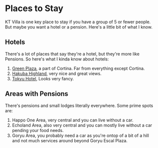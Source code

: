 # Places to Stay

KT Villa is one key place to stay if you have a group of 5 or fewer people.
But maybe you want a hotel or a pension.  Here's a little bit of what I know.

## Hotels

There's a lot of places that say they're a hotel, but they're more like
Pensions.  So here's what I kinda know about hotels:

1. [Green Plaza](https://maps.app.goo.gl/YrBvf6LD1Ncx1nH29), a part of Cortina.  Far from everything except Cortina.
1. [Hakuba Highland](https://maps.app.goo.gl/PKA63fqYX7QB4Vde6), very nice and great views.
1. [Tokyu Hotel](https://maps.app.goo.gl/qWAa9FjcMDo4bghb7), Looks very fancy.

## Areas with Pensions

There's pensions and small lodges literally everywhere.  Some prime spots are:

1. Happo One Area, very central and you can live without a car.
1. Echoland Area, also very central and you can mostly live without a car
   pending your food needs.
1. Goryu Area, you probably need a car as you're ontop of a bit of a hill and
   not much services around beyond Goryu Escal Plaza.
